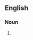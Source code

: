 {{also|kettle-drums|kettle drums}}

==English==

===Noun===
{{head|en|noun form}}

# {{plural of|en|kettledrum}}